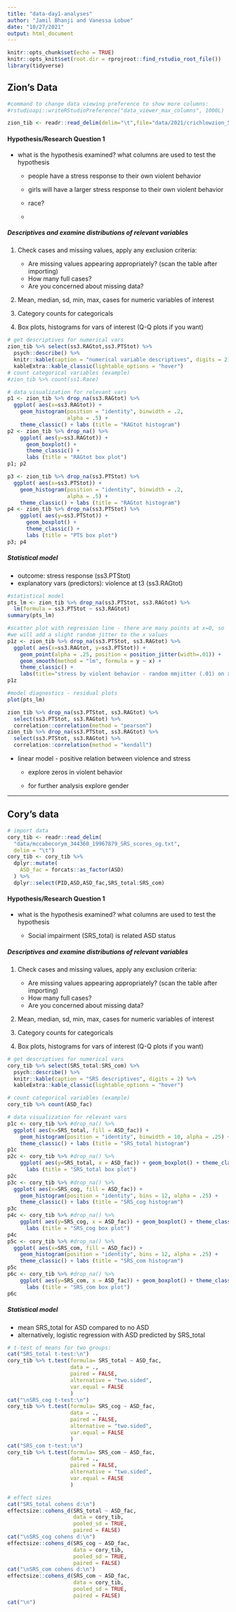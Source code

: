 ```yaml
---
title: "data-day1-analyses"
author: "Jamil Bhanji and Vanessa Lobue"
date: "10/27/2021"
output: html_document
---
```


```r
knitr::opts_chunk$set(echo = TRUE)
knitr::opts_knit$set(root.dir = rprojroot::find_rstudio_root_file())
library(tidyverse)
```

## Zion's Data

```r
#command to change data viewing preference to show more columns:
#rstudioapi::writeRStudioPreference("data_viewer_max_columns", 1000L)

zion_tib <- readr::read_delim(delim="\t",file="data/2021/crichlowzion_52153_19605401_Zion-Crichlow-dataset.txt", col_types = list(ss3.RAGtot="d", ss3.PTStot="d"))


```

#### Hypothesis/Research Question 1

-   what is the hypothesis examined? what columns are used to test the hypothesis

    -   people have a stress response to their own violent behavior

    -   girls will have a larger stress response to their own violent behavior

    -   race?

    -   

##### Descriptives and examine distributions of relevant variables

1.  Check cases and missing values, apply any exclusion criteria:

    -   Are missing values appearing appropriately? (scan the table after importing)\
    -   How many full cases?\
    -   Are you concerned about missing data?

2.  Mean, median, sd, min, max, cases for numeric variables of interest\

3.  Category counts for categoricals\

4.  Box plots, histograms for vars of interest (Q-Q plots if you want)

```r
# get descriptives for numerical vars
zion_tib %>% select(ss3.RAGtot,ss3.PTStot) %>% 
  psych::describe() %>% 
  knitr::kable(caption = "numerical variable descriptives", digits = 2) %>% 
  kableExtra::kable_classic(lightable_options = "hover")
# count categorical variables (example)
#zion_tib %>% count(ss1.Race)

# data visualization for relevant vars
p1 <- zion_tib %>% drop_na(ss3.RAGtot) %>%
  ggplot( aes(x=ss3.RAGtot)) + 
    geom_histogram(position = "identity", binwidth = .2, 
                   alpha = .5) + 
    theme_classic() + labs (title = "RAGtot histogram")
p2 <- zion_tib %>% drop_na() %>%
    ggplot( aes(y=ss3.RAGtot)) + 
      geom_boxplot() + 
      theme_classic() +
      labs (title = "RAGtot box plot")
p1; p2

p3 <- zion_tib %>% drop_na(ss3.PTStot) %>%
  ggplot( aes(x=ss3.PTStot)) + 
    geom_histogram(position = "identity", binwidth = .2, 
                   alpha = .5) + 
    theme_classic() + labs (title = "RAGtot histogram")
p4 <- zion_tib %>% drop_na(ss3.PTStot) %>%
    ggplot( aes(y=ss3.PTStot)) + 
      geom_boxplot() + 
      theme_classic() +
      labs (title = "PTS box plot")
p3; p4


```

##### Statistical model

-   outcome: stress response (ss3.PTStot)\
-   explanatory vars (predictors): violence at t3 (ss3.RAGtot)

```r

#statistical model
pts_lm <- zion_tib %>% drop_na(ss3.PTStot, ss3.RAGtot) %>% 
  lm(formula = ss3.PTStot ~ ss3.RAGtot)
summary(pts_lm)

#scatter plot with regression line - there are many points at x=0, so
#we will add a slight random jitter to the x values
p1z <- zion_tib %>% drop_na(ss3.PTStot, ss3.RAGtot) %>% 
  ggplot( aes(x=ss3.RAGtot, y=ss3.PTStot)) +
    geom_point(alpha = .25, position = position_jitter(width=.01)) +
    geom_smooth(method = "lm", formula = y ~ x) +
    theme_classic() +
    labs(title="stress by violent behavior - random mmjitter (.01) on x values")
p1z

#model diagnostics - residual plots
plot(pts_lm)

zion_tib %>% drop_na(ss3.PTStot, ss3.RAGtot) %>%
  select(ss3.PTStot, ss3.RAGtot) %>% 
  correlation::correlation(method = "pearson")
zion_tib %>% drop_na(ss3.PTStot, ss3.RAGtot) %>%
  select(ss3.PTStot, ss3.RAGtot) %>% 
  correlation::correlation(method = "kendall")

```

-   linear model - positive relation between violence and stress

    -   explore zeros in violent behavior

    -   for further analysis explore gender

------------------------------------------------------------------------

## Cory's data

```r

# import data
cory_tib <- readr::read_delim(
  "data/mccabecorym_344360_19967879_SRS_scores_og.txt",
  delim = "\t")
cory_tib <- cory_tib %>% 
  dplyr::mutate(
    ASD_fac = forcats::as_factor(ASD)
  ) %>% 
  dplyr::select(PID,ASD,ASD_fac,SRS_total:SRS_com)

```

#### Hypothesis/Research Question 1

-   what is the hypothesis examined? what columns are used to test the hypothesis

    -   Social impairment (SRS_total) is related ASD status

##### Descriptives and examine distributions of relevant variables

1.  Check cases and missing values, apply any exclusion criteria:

    -   Are missing values appearing appropriately? (scan the table after importing)\
    -   How many full cases?\
    -   Are you concerned about missing data?

2.  Mean, median, sd, min, max, cases for numeric variables of interest\

3.  Category counts for categoricals\

4.  Box plots, histograms for vars of interest (Q-Q plots if you want)

```r
# get descriptives for numerical vars
cory_tib %>% select(SRS_total:SRS_com) %>% 
  psych::describe() %>% 
  knitr::kable(caption = "SRS descriptives", digits = 2) %>% 
  kableExtra::kable_classic(lightable_options = "hover")

# count categorical variables (example)
cory_tib %>% count(ASD_fac)

# data visualization for relevant vars
p1c <- cory_tib %>% #drop_na() %>%
  ggplot( aes(x=SRS_total, fill = ASD_fac)) + 
    geom_histogram(position = "identity", binwidth = 10, alpha = .25) + 
    theme_classic() + labs (title = "SRS_total histogram")
p1c
p2c <- cory_tib %>% #drop_na() %>%
    ggplot( aes(y=SRS_total, x = ASD_fac)) + geom_boxplot() + theme_classic() +
      labs (title = "SRS_total box plot")
p2c
p3c <- cory_tib %>% #drop_na() %>%
  ggplot( aes(x=SRS_cog, fill = ASD_fac)) + 
    geom_histogram(position = "identity", bins = 12, alpha = .25) + 
    theme_classic() + labs (title = "SRS_cog histogram")
p3c
p4c <- cory_tib %>% #drop_na() %>%
    ggplot( aes(y=SRS_cog, x = ASD_fac)) + geom_boxplot() + theme_classic() +
      labs (title = "SRS_cog box plot")
p4c
p5c <- cory_tib %>% #drop_na() %>%
  ggplot( aes(x=SRS_com, fill = ASD_fac)) + 
    geom_histogram(position = "identity", bins = 12, alpha = .25) + 
    theme_classic() + labs (title = "SRS_com histogram")
p5c
p6c <- cory_tib %>% #drop_na() %>%
    ggplot( aes(y=SRS_com, x = ASD_fac)) + geom_boxplot() + theme_classic() +
      labs (title = "SRS_com box plot")
p6c


```

##### Statistical model

-   mean SRS_total for ASD compared to no ASD
-   alternatively, logistic regression with ASD predicted by SRS_total

```r

# t-test of means for two groups:
cat("SRS_total t-test:\n")
cory_tib %>% t.test(formula= SRS_total ~ ASD_fac,
                    data = .,
                    paired = FALSE, 
                    alternative = "two.sided",
                    var.equal = FALSE
                    )
cat("\nSRS_cog t-test:\n")
cory_tib %>% t.test(formula= SRS_cog ~ ASD_fac,
                    data = .,
                    paired = FALSE, 
                    alternative = "two.sided",
                    var.equal = FALSE
                    )
cat("SRS_com t-test:\n")
cory_tib %>% t.test(formula= SRS_com ~ ASD_fac,
                    data = .,
                    paired = FALSE, 
                    alternative = "two.sided",
                    var.equal = FALSE
                    )

# effect sizes
cat("SRS_total cohens d:\n")
effectsize::cohens_d(SRS_total ~ ASD_fac,
                     data = cory_tib,
                     pooled_sd = TRUE,
                     paired = FALSE)
cat("\nSRS_cog cohens d:\n")
effectsize::cohens_d(SRS_cog ~ ASD_fac,
                     data = cory_tib,
                     pooled_sd = TRUE,
                     paired = FALSE)
cat("\nSRS_com cohens d:\n")
effectsize::cohens_d(SRS_com ~ ASD_fac,
                     data = cory_tib,
                     pooled_sd = TRUE,
                     paired = FALSE)
cat("\n")

```
